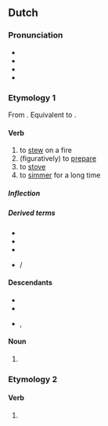 ==Dutch==

===Pronunciation===
* {{IPA|nl|/ˈstoː.və(n)/}}
* {{audio|nl|Nl-stoven.ogg|Audio}}
* {{hyphenation|nl|sto|ven}}
* {{rhymes|nl|oːvən}}

===Etymology 1===
From {{inh|nl|dum|stoven}}. Equivalent to {{suf|nl|stoof|en|id2=denominative}}.

====Verb====
{{nl-verb}}

# to [[stew]] on a fire
# (figuratively) to [[prepare]]
# to [[stove]]
# to [[simmer]] for a long time

=====Inflection=====
{{nl-conj-wk|stoof|stove}}

=====Derived terms=====
* {{l|nl|stoofpeer}}
* {{l|nl|stoofvlees}}
* {{l|nl|stoverij}}
* {{l|nl|een kool stoven}} / {{l|nl|een peer stoven}}

====Descendants====
* {{desc|af|stoof}}
* {{desc|id|bor=1|setup}}
* {{desc|pap|stoba|bor=1}}, {{l|pap|stobá}}

====Noun====
{{head|nl|noun plural form}}

# {{nl-noun form of|pl|stoof}}

===Etymology 2===

====Verb====
{{head|nl|verb form}}

# {{nl-verb form of|n=pl|t=past|m=ind+subj|stuiven}}